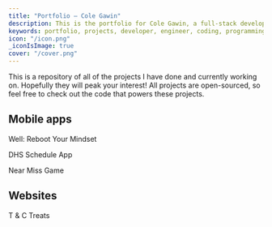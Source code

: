 ```yaml
---
title: "Portfolio — Cole Gawin"
description: This is the portfolio for Cole Gawin, a full-stack developer, designer, and "brand-gineer".
keywords: portfolio, projects, developer, engineer, coding, programming, cole gawin, projects, typescript, student, programmer, deerfield
icon: "/icon.png"
_iconIsImage: true
cover: "/cover.png"
---
```


This is a repository of all of the projects I have done and currently working on. Hopefully they will peak your interest! All projects are open-sourced, so feel free to check out the code that powers these projects.

## Mobile apps

<PageLink icon="😀" color="yellow" to="well-app">

Well: Reboot Your Mindset

</PageLink>

<PageLink icon="🗓" color="red" to="dhs-schedule-app">

DHS Schedule App

</PageLink>

<PageLink icon="🧮" color="gray" to="near-miss">

Near Miss Game

</PageLink>

## Websites

<PageLink icon="🐕" color="blue" to="t-and-c-treats">

T & C Treats

</PageLink>

